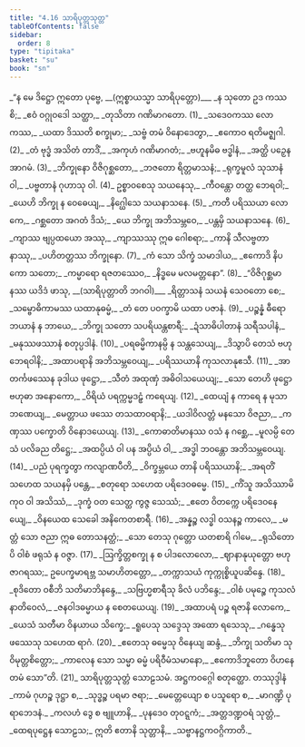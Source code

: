 ```yaml
---
title: "4.16 သာရိပုတ္တသုတ္တ"
tableOfContents: false
sidebar:
  order: 8
type: "tipitaka"
basket: "su"
book: "sn"
---
```



<DynamicBreadcrumb />

<Division number="962" book="sn">

<Paragraph number="1138" type="verses" book="sn">
_“န မေ ဒိဋ္ဌော ဣတော ပုဗ္ဗေ, __(ဣစ္စာယသ္မာ သာရိပုတ္တော)___  
_န သုတော ဥဒ ကဿစိ;_  
_ဧဝံ ဝဂ္ဂုဝဒေါ သတ္ထာ,_  
_တုသိတာ ဂဏိမာဂတော. (1)_  

</Paragraph>

</Division>
<Division number="963" book="sn">

<Paragraph number="1139" type="verses" book="sn">
_သဒေဝကဿ လောကဿ,_  
_ယထာ ဒိဿတိ စက္ခုမာ;_  
_သဗ္ဗံ တမံ ဝိနောဒေတွာ,_  
_ဧကောဝ ရတိမဇ္ဈဂါ. (2)_  

</Paragraph>

</Division>
<Division number="964" book="sn">

<Paragraph number="1140" type="verses" book="sn">
_တံ ဗုဒ္ဓံ အသိတံ တာဒိံ,_  
_အကုဟံ ဂဏိမာဂတံ;_  
_ဗဟူနမိဓ ဗဒ္ဓါနံ,_  
_အတ္ထိ ပဉှေန အာဂမံ. (3)_  

</Paragraph>

</Division>
<Division number="965" book="sn">

<Paragraph number="1141" type="verses" book="sn">
_ဘိက္ခုနော ဝိဇိဂုစ္ဆတော,_  
_ဘဇတော ရိတ္တမာသနံ;_  
_ရုက္ခမူလံ သုသာနံ ဝါ,_  
_ပဗ္ဗတာနံ ဂုဟာသု ဝါ. (4)_  

</Paragraph>

</Division>
<Division number="966" book="sn">

<Paragraph number="1142" type="verses" book="sn">
ဥစ္စာဝစေသု သယနေသု,_  
_ကီဝန္တော တတ္ထ ဘေရဝါ;_  
_ယေဟိ ဘိက္ခု န ဝေဓေယျ,_  
_နိဂ္ဃေါသေ သယနာသနေ. (5)_  

</Paragraph>

</Division>
<Division number="967" book="sn">

<Paragraph number="1143" type="verses" book="sn">
_ကတီ ပရိဿယာ လောကေ,_  
_ဂစ္ဆတော အဂတံ ဒိသံ;_  
_ယေ ဘိက္ခု အဘိသမ္ဘဝေ,_  
_ပန္တမှိ သယနာသနေ. (6)_  

</Paragraph>

</Division>
<Division number="968" book="sn">

<Paragraph number="1144" type="verses" book="sn">
_ကျာဿ ဗျပ္ပထယော အဿု,_  
_ကျာဿဿု ဣဓ ဂေါစရာ;_  
_ကာနိ သီလဗ္ဗတာနာဿု,_  
_ပဟိတတ္တဿ ဘိက္ခုနော. (7)_  

</Paragraph>

</Division>
<Division number="969" book="sn">

<Paragraph number="1145" type="verses" book="sn">
_ကံ သော သိက္ခံ သမာဒါယ,_  
_ဧကောဒိ နိပကော သတော;_  
_ကမ္မာရော ရဇတဿေဝ,_  
_နိဒ္ဓမေ မလမတ္တနော”. (8)_  

</Paragraph>

</Division>
<Division number="970" book="sn">

<Paragraph number="1146" type="verses" book="sn">
_“ဝိဇိဂုစ္ဆမာနဿ ယဒိဒံ ဖာသု, __(သာရိပုတ္တာတိ ဘဂဝါ)___  
_ရိတ္တာသနံ သယနံ သေဝတော စေ;_  
_သမ္ဗောဓိကာမဿ ယထာနုဓမ္မံ,_  
_တံ တေ ပဝက္ခာမိ ယထာ ပဇာနံ. (9)_  

</Paragraph>

</Division>
<Division number="971" book="sn">

<Paragraph number="1147" type="verses" book="sn">
_ပဉ္စန္နံ ဓီရော ဘယာနံ န ဘာယေ,_  
_ဘိက္ခု သတော သပရိယန္တစာရီ;_  
_ဍံသာဓိပါတာနံ သရီသပါနံ,_  
_မနုဿဖဿာနံ စတုပ္ပဒါနံ. (10)_  

</Paragraph>

</Division>
<Division number="972" book="sn">

<Paragraph number="1148" type="verses" book="sn">
_ပရဓမ္မိကာနမ္ပိ န သန္တသေယျ,_  
_ဒိသွာပိ တေသံ ဗဟုဘေရဝါနိ;_  
_အထာပရာနိ အဘိသမ္ဘဝေယျ,_  
_ပရိဿယာနိ ကုသလာနုဧသီ. (11)_  

</Paragraph>

</Division>
<Division number="973" book="sn">

<Paragraph number="1149" type="verses" book="sn">
_အာတင်္ကဖဿေန ခုဒါယ ဖုဋ္ဌော,_  
_သီတံ အထုဏှံ အဓိဝါသယေယျ;_  
_သော တေဟိ ဖုဋ္ဌော ဗဟုဓာ အနောကော,_  
_ဝိရိယံ ပရက္ကမ္မဒဠှံ ကရေယျ. (12)_  

</Paragraph>

</Division>
<Division number="974" book="sn">

<Paragraph number="1150" type="verses" book="sn">
_ထေယျံ န ကာရေ န မုသာ ဘဏေယျ,_  
_မေတ္တာယ ဖဿေ တသထာဝရာနိ;_  
_ယဒါဝိလတ္တံ မနသော ဝိဇညာ,_  
_ကဏှဿ ပက္ခောတိ ဝိနောဒယေယျ. (13)_  

</Paragraph>

</Division>
<Division number="975" book="sn">

<Paragraph number="1151" type="verses" book="sn">
_ကောဓာတိမာနဿ ဝသံ န ဂစ္ဆေ,_  
_မူလမ္ပိ တေသံ ပလိခည တိဋ္ဌေ;_  
_အထပ္ပိယံ ဝါ ပန အပ္ပိယံ ဝါ,_  
_အဒ္ဓါ ဘဝန္တော အဘိသမ္ဘဝေယျ. (14)_  

</Paragraph>

</Division>
<Division number="976" book="sn">

<Paragraph number="1152" type="verses" book="sn">
_ပညံ ပုရက္ခတွာ ကလျာဏပီတိ,_  
_ဝိက္ခမ္ဘယေ တာနိ ပရိဿယာနိ;_  
_အရတိံ သဟေထ သယနမှိ ပန္တေ,_  
_စတုရော သဟေထ ပရိဒေဝဓမ္မေ. (15)_  

</Paragraph>

</Division>
<Division number="977" book="sn">

<Paragraph number="1153" type="verses" book="sn">
_ကိံသူ အသိဿာမိ ကုဝ ဝါ အသိဿံ,_  
_ဒုက္ခံ ဝတ သေတ္ထ ကွဇ္ဇ သေဿံ;_  
_ဧတေ ဝိတက္ကေ ပရိဒေဝနေယျေ,_  
_ဝိနယေထ သေခေါ အနိကေတစာရီ. (16)_  

</Paragraph>

</Division>
<Division number="978" book="sn">

<Paragraph number="1154" type="verses" book="sn">
_အန္နဉ္စ လဒ္ဓါ ဝသနဉ္စ ကာလေ,_  
_မတ္တံ သော ဇညာ ဣဓ တောသနတ္ထံ;_  
_သော တေသု ဂုတ္တော ယတစာရိ ဂါမေ,_  
_ရုသိတောပိ ဝါစံ ဖရုသံ န ဝဇ္ဇာ. (17)_  

</Paragraph>

</Division>
<Division number="979" book="sn">

<Paragraph number="1155" type="verses" book="sn">
_ဩက္ခိတ္တစက္ခု န စ ပါဒလောလော,_  
_ဈာနာနုယုတ္တော ဗဟုဇာဂရဿ;_  
ဥပေက္ခမာရဗ္ဘ သမာဟိတတ္တော,_  
_တက္ကာသယံ ကုက္ကုစ္စိယူပဆိန္ဒေ. (18)_  

</Paragraph>

</Division>
<Division number="980" book="sn">

<Paragraph number="1156" type="verses" book="sn">
_စုဒိတော ဝစီဘိ သတိမာဘိနန္ဒေ,_  
_သဗြဟ္မစာရီသု ခိလံ ပဘိန္ဒေ;_  
_ဝါစံ ပမုဉ္စေ ကုသလံ နာတိဝေလံ,_  
_ဇနဝါဒဓမ္မာယ န စေတယေယျ. (19)_  

</Paragraph>

</Division>
<Division number="981" book="sn">

<Paragraph number="1157" type="verses" book="sn">
_အထာပရံ ပဉ္စ ရဇာနိ လောကေ,_  
_ယေသံ သတီမာ ဝိနယာယ သိက္ခေ;_  
_ရူပေသု သဒ္ဒေသု အထော ရသေသု,_  
_ဂန္ဓေသု ဖဿေသု သဟေထ ရာဂံ. (20)_  

</Paragraph>

</Division>
<Division number="982" book="sn">

<Paragraph number="1158" type="verses" book="sn">
_ဧတေသု ဓမ္မေသု ဝိနေယျ ဆန္ဒံ,_  
_ဘိက္ခု သတိမာ သုဝိမုတ္တစိတ္တော;_  
_ကာလေန သော သမ္မာ ဓမ္မံ ပရိဝီမံသမာနော,_  
_ဧကောဒိဘူတော ဝိဟနေ တမံ သော”တိ. (21)_  


</Paragraph>
</Division>

<Paragraph number="1159" type="center" book="sn">
သာရိပုတ္တသုတ္တံ သောဠသမံ.



</Paragraph>

<Paragraph number="1160" type="center" book="sn">
အဋ္ဌကဝဂ္ဂေါ စတုတ္ထော.



</Paragraph>

<Paragraph number="1161" type="center" book="sn">
တဿုဒ္ဒါနံ


</Paragraph>

<Paragraph number="1162" type="verses" book="sn">
_ကာမံ ဂုဟဉ္စ ဒုဋ္ဌာ စ,_  
_သုဒ္ဓဉ္စ ပရမာ ဇရာ;_  
_မေတ္တေယျော စ ပသူရော စ,_  
_မာဂဏ္ဍိ ပုရာဘေဒနံ._  

</Paragraph>

<Paragraph number="1163" type="verses" book="sn">
_ကလဟံ ဒွေ စ ဗျူဟာနိ,_  
_ပုနဒေဝ တုဝဋ္ဋကံ;_  
_အတ္တဒဏ္ဍဝရံ သုတ္တံ,_  
_ထေရပုဋ္ဌေန သောဠသ;_  
ဣတိ ဧတာနိ သုတ္တာနိ,_  
_သဗ္ဗာနဋ္ဌကဝဂ္ဂိကာတိ._
</Paragraph>